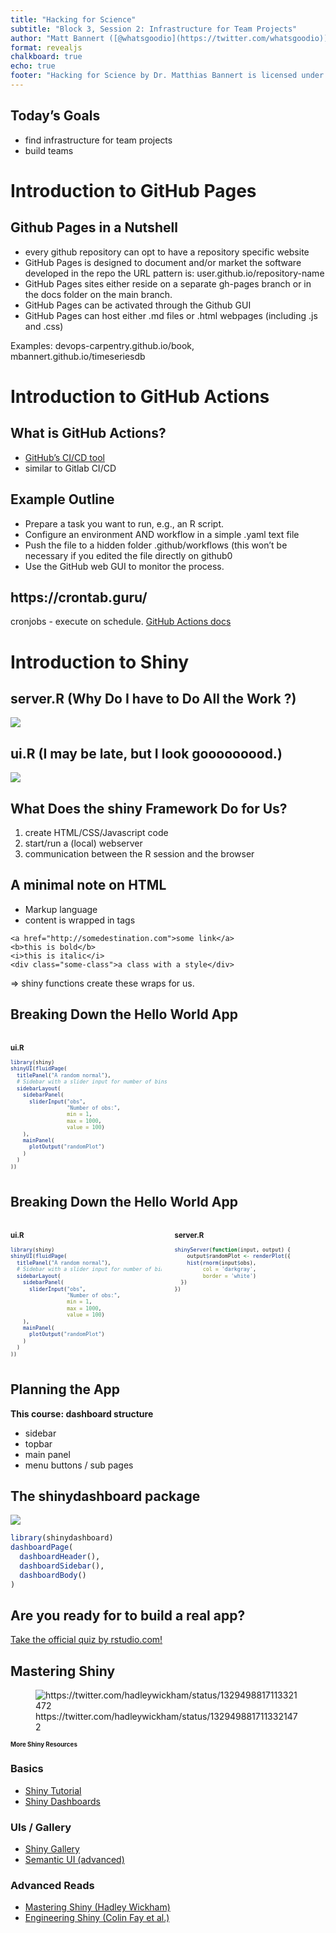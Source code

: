 ```yaml
---
title: "Hacking for Science"
subtitle: "Block 3, Session 2: Infrastructure for Team Projects"
author: "Matt Bannert ([@whatsgoodio](https://twitter.com/whatsgoodio))"
format: revealjs
chalkboard: true
echo: true
footer: "Hacking for Science by Dr. Matthias Bannert is licensed under [CC BY-NC-SA 4.0](https://creativecommons.org/licenses/by-nc-sa/4.0/?ref=chooser-v1)"
---
```



<style>
.small{
font-size:.5em;
}
.smaller{
font-size:.7em;
}

</style>



## Today's Goals {.center}

- find infrastructure for team projects
- build teams



# Introduction to GitHub Pages 


## Github Pages in a Nutshell

- every github repository can opt to have a repository specific website
- GitHub Pages is designed to document and/or market the software developed in the repo
the URL pattern is: user.github.io/repository-name
- GitHub Pages sites either reside on a separate gh-pages branch or in the docs folder on the main branch.
- GitHub Pages can be activated through the Github GUI
- GitHub Pages can host either .md files or .html webpages (including .js and .css)

Examples: devops-carpentry.github.io/book, mbannert.github.io/timeseriesdb



# Introduction to GitHub Actions


## What is GitHub Actions?

- [GitHub's CI/CD tool](https://github.com/features/actions)
- similar to Gitlab CI/CD


## Example Outline

- Prepare a task you want to run, e.g., an R script.
- Configure an environment AND workflow in a simple .yaml text file
- Push the file to a hidden folder .github/workflows (this won't be necessary if you edited the file directly on github0
- Use the GitHub web GUI to monitor the process.



## https://crontab.guru/ {.center}

cronjobs - execute on schedule. [GitHub Actions docs](https://docs.github.com/en/free-pro-team@latest/actions/reference/workflow-syntax-for-github-actions#onschedule)




# Introduction to Shiny


## server.R (Why Do I have to Do All the Work ?) {.center}


![](img/overload.jpg)

  


## ui.R (I may be late, but I look gooooooood.) {.center}
  
![](img/johnny.jpg)



## What Does the shiny Framework Do for Us?


1. create HTML/CSS/Javascript code
2. start/run a (local) webserver
3. communication between the R session and the browser



## A minimal note on HTML

- Markup language
- content is wrapped in tags

```
<a href="http://somedestination.com">some link</a>
<b>this is bold</b>
<i>this is italic</i>
<div class="some-class">a class with a style</div>
```

=> shiny functions create these wraps for us.




## Breaking Down the Hello World App


:::: {.columns}

::: {.column width="60%" .smaller}



### ui.R


```r
library(shiny)
shinyUI(fluidPage(
  titlePanel("A random normal"),
  # Sidebar with a slider input for number of bins 
  sidebarLayout(
    sidebarPanel(
      sliderInput("obs",
                  "Number of obs:",
                  min = 1,
                  max = 1000,
                  value = 100)
    ),
    mainPanel(
      plotOutput("randomPlot")
    )
  )
))
```

:::

::: {.column width="50%"}


:::

::::



## Breaking Down the Hello World App


:::: {.columns }


::: {.column width="50%" .smaller}


### ui.R


```r
library(shiny)
shinyUI(fluidPage(
  titlePanel("A random normal"),
  # Sidebar with a slider input for number of bins 
  sidebarLayout(
    sidebarPanel(
      sliderInput("obs",
                  "Number of obs:",
                  min = 1,
                  max = 1000,
                  value = 100)
    ),
    mainPanel(
      plotOutput("randomPlot")
    )
  )
))
```

:::

::: {.column width="50%" .smaller}


### server.R

```r
shinyServer(function(input, output) {
    output$randomPlot <- renderPlot({
    hist(rnorm(input$obs),
         col = 'darkgray',
         border = 'white')
  })
})
```


:::

::::



## Planning the App

**This course: dashboard structure**

- sidebar
- topbar
- main panel
- menu buttons / sub pages



## The shinydashboard package

![](img/blank_dashboard.png)

```r
library(shinydashboard)
dashboardPage(
  dashboardHeader(),
  dashboardSidebar(),
  dashboardBody()
)
```


## Are you ready for to build a real app? {.center}

[Take the official quiz by rstudio.com!](https://shiny.rstudio.com/tutorial/quiz/)



## Mastering Shiny


![https://twitter.com/hadleywickham/status/1329498817113321472](img/hadley.png)





## More Shiny Resources {.smaller}


### Basics

- [Shiny Tutorial](http://shiny.rstudio.com/tutorial/)
- [Shiny Dashboards](https://rstudio.github.io/shinydashboard/)

### UIs / Gallery

- [Shiny Gallery](http://shiny.rstudio.com/gallery/)
- [Semantic UI (advanced)](https://github.com/Appsilon/shiny.semantic)


### Advanced Reads

- [Mastering Shiny (Hadley Wickham)](https://mastering-shiny.org/)
- [Engineering Shiny (Colin Fay et al.)](https://engineering-shiny.org/)

